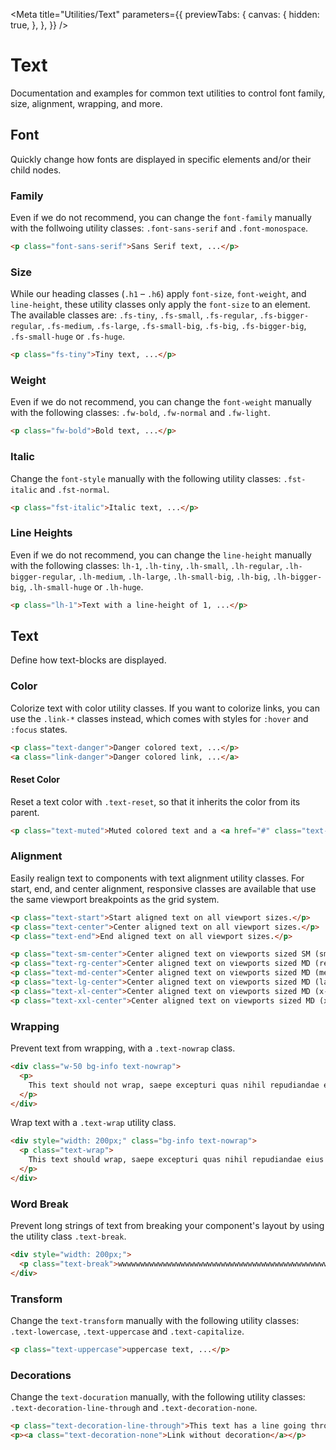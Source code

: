 
<Meta
  title="Utilities/Text"
  parameters={{
    previewTabs: {
      canvas: {
        hidden: true,
      },
    },
  }}
/>

# Text

<p className="lead">
  Documentation and examples for common text utilities to control font family, size, alignment,
  wrapping, and more.
</p>

## Font

Quickly change how fonts are displayed in specific elements and/or their child nodes.

### Family

Even if we do not recommend, you can change the `font-family` manually with the follwoing utility classes: `.font-sans-serif` and `.font-monospace`.

```html dark
<p class="font-sans-serif">Sans Serif text, ...</p>
```

### Size

While our heading classes (`.h1` – `.h6`) apply `font-size`, `font-weight`, and `line-height`, these utility classes only apply the `font-size` to an element.
The available classes are: `.fs-tiny`, `.fs-small`, `.fs-regular`, `.fs-bigger-regular`, `.fs-medium`, `.fs-large`, `.fs-small-big`, `.fs-big`, `.fs-bigger-big`, `.fs-small-huge` or `.fs-huge`.

```html dark
<p class="fs-tiny">Tiny text, ...</p>
```

### Weight

Even if we do not recommend, you can change the `font-weight` manually with the following classes: `.fw-bold`, `.fw-normal` and `.fw-light`.

```html dark
<p class="fw-bold">Bold text, ...</p>
```

### Italic

Change the `font-style` manually with the following utility classes: `.fst-italic` and `.fst-normal`.

```html dark
<p class="fst-italic">Italic text, ...</p>
```

### Line Heights

Even if we do not recommend, you can change the `line-height` manually with the following classes: `lh-1`, `.lh-tiny`, `.lh-small`, `.lh-regular`, `.lh-bigger-regular`, `.lh-medium`, `.lh-large`, `.lh-small-big`, `.lh-big`, `.lh-bigger-big`, `.lh-small-huge` or `.lh-huge`.

```html dark
<p class="lh-1">Text with a line-height of 1, ...</p>
```

## Text

Define how text-blocks are displayed.

### Color

Colorize text with color utility classes. If you want to colorize links, you can use the `.link-*` classes instead, which comes with styles for `:hover` and `:focus` states.

<ColorUtilities />

```html dark
<p class="text-danger">Danger colored text, ...</p>
<a class="link-danger">Danger colored link, ...</a>
```

#### Reset Color

Reset a text color with `.text-reset`, so that it inherits the color from its parent.

<!-- prettier-ignore -->
```html dark
<p class="text-muted">Muted colored text and a <a href="#" class="text-reset">link</a> with the same color.</p>
```

### Alignment

Easily realign text to components with text alignment utility classes. For start, end, and center alignment, responsive classes are available that use the same viewport breakpoints as the grid system.

```html dark
<p class="text-start">Start aligned text on all viewport sizes.</p>
<p class="text-center">Center aligned text on all viewport sizes.</p>
<p class="text-end">End aligned text on all viewport sizes.</p>

<p class="text-sm-center">Center aligned text on viewports sized SM (small) or wider.</p>
<p class="text-rg-center">Center aligned text on viewports sized MD (regular) or wider.</p>
<p class="text-md-center">Center aligned text on viewports sized MD (medium) or wider.</p>
<p class="text-lg-center">Center aligned text on viewports sized MD (large) or wider.</p>
<p class="text-xl-center">Center aligned text on viewports sized MD (x-large) or wider.</p>
<p class="text-xxl-center">Center aligned text on viewports sized MD (xx-large) or wider.</p>
```

### Wrapping

Prevent text from wrapping, with a `.text-nowrap` class.

```html dark
<div class="w-50 bg-info text-nowrap">
  <p>
    This text should not wrap, saepe excepturi quas nihil repudiandae eius assumenda voluptatem.
  </p>
</div>
```

Wrap text with a `.text-wrap` utility class.

```html dark
<div style="width: 200px;" class="bg-info text-nowrap">
  <p class="text-wrap">
    This text should wrap, saepe excepturi quas nihil repudiandae eius assumenda voluptatem.
  </p>
</div>
```

### Word Break

Prevent long strings of text from breaking your component's layout by using the utility class `.text-break`.

```html dark
<div style="width: 200px;">
  <p class="text-break">wwwwwwwwwwwwwwwwwwwwwwwwwwwwwwwwwwwwwwwwwwwwwwwwwwwwwwwwww</p>
</div>
```

### Transform

Change the `text-transform` manually with the following utility classes: `.text-lowercase`, `.text-uppercase` and `.text-capitalize`.

```html dark
<p class="text-uppercase">uppercase text, ...</p>
```

### Decorations

Change the `text-docuration` manually, with the following utility classes: `.text-decoration-line-through` and `.text-decoration-none`.

```html dark
<p class="text-decoration-line-through">This text has a line going through it.</p>
<p><a class="text-decoration-none">Link without decoration</a></p>
```

